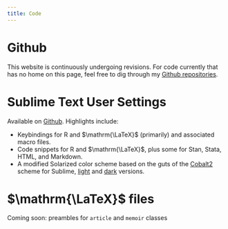 ```yaml
---
title: Code
---
```



# Github

This website is continuously undergoing revisions. For code currently that has no home on this page, feel free to dig through my [Github repositories](https://github.com/mikedecr).



# Sublime Text User Settings

Available on [Github](https://github.com/mikedecr/sublime-user-folder/blob/master/Default%20(OSX).sublime-keymap). Highlights include:

- Keybindings for R and $\mathrm{\LaTeX}$ (primarily) and associated macro files.
- Code snippets for R and $\mathrm{\LaTeX}$, plus some for Stan, Stata, HTML, and Markdown.
- A modified Solarized color scheme based on the guts of the [Cobalt2](https://packagecontrol.io/packages/Theme%20-%20Cobalt2) scheme for Sublime, [light](https://github.com/mikedecr/sublime-user-folder/blob/master/solarized-smart-light.tmTheme) and [dark](https://github.com/mikedecr/sublime-user-folder/blob/master/solarized-smart-dark.tmTheme) versions.



# $\mathrm{\LaTeX}$ files

Coming soon: preambles for `article` and `memoir` classes


